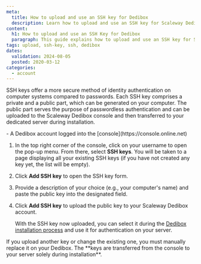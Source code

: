 ```yaml
---
meta:
  title: How to upload and use an SSH key for Dedibox
  description: Learn how to upload and use an SSH key for Scaleway Dedibox servers.
content:
  h1: How to upload and use an SSH Key for Dedibox
  paragraph: This guide explains how to upload and use an SSH key for Scaleway Dedibox servers.
tags: upload, ssh-key, ssh, dedibox
dates:
  validation: 2024-08-05
  posted: 2020-03-12
categories:
  - account
---
```


SSH keys offer a more secure method of identity authentication on computer systems compared to passwords. Each SSH key comprises a private and a public part, which can be generated on your computer. The public part serves the purpose of passwordless authentication and can be uploaded to the Scaleway Dedibox console and then transferred to your dedicated server during installation.

<Macro id="requirements" />
- A Dedibox account logged into the [console](https://console.online.net)


1. In the top right corner of the console, click on your username to open the pop-up menu. From there, select **SSH keys**.
    <Lightbox src="scaleway-dedibox-console-ssh-key-menu.webp" />
    You will be taken to a page displaying all your existing SSH keys (if you have not created any key yet, the list will be empty).
2. Click **Add SSH key** to open the SSH key form.
3. Provide a description of your choice (e.g., your computer's name) and paste the public key into the designated field.
4. Click **Add SSH key** to upload the public key to your Scaleway Dedibox account.

    With the SSH key now uploaded, you can select it during the [Dedibox installation process](/dedibox/dedicated-servers/how-to/install-a-server/) and use it for authentication on your server.
  <Message type="note">
    If you upload another key or change the existing one, you must manually replace it on your Dedibox. The **keys are transferred from the console to your server solely during installation**.
  </Message>
